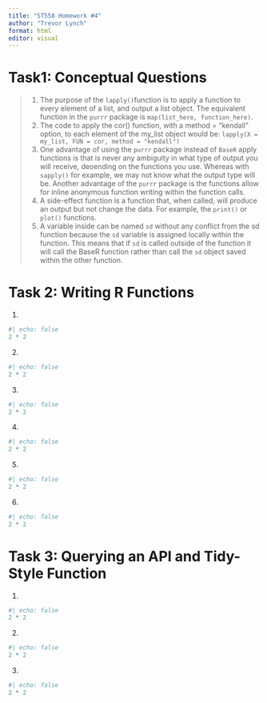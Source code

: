 ```yaml
---
title: "ST558 Homework #4"
author: "Trevor Lynch"
format: html
editor: visual
---
```


# Task1: Conceptual Questions
> 1. The purpose of the `lapply()`function is to apply a function to every element of a list, and output a list object. The equivalent function in the `purrr` package is `map(list_here, function_here)`.  
> 2. The code to apply the cor() function, with a method = "kendall" option, to each element of the my_list object would be: `lapply(X = my_list, FUN = cor, method = "kendall")`
> 3. One advantage of using the `purrr` package instead of `BaseR` apply functions is that is never any ambiguity in what type of output you will receive, deoending on the functions you use. Whereas with `sapply()` for example, we may not know what the output type will be. Another advantage of the `purrr` package is the functions allow for inline anonymous function writing within the function calls.
> 4. A side-effect function is a function that, when called, will produce an output but not change the data. For example, the `print()` or `plot()` functions.
> 5. A variable inside can be named `sd` without any conflict from the sd function because the `sd` variable is assigned locally within the function. This means that if `sd` is called outside of the function it will call the BaseR function rather than call the `sd` object saved within the other function. 

# Task 2: Writing R Functions
1. 
```r
#| echo: false
2 * 2
```

2. 
```r
#| echo: false
2 * 2
```

3. 
```r
#| echo: false
2 * 2
```

4. 
```r
#| echo: false
2 * 2
```

5. 
```r
#| echo: false
2 * 2
```

6. 
```r
#| echo: false
2 * 2
```


# Task 3: Querying an API and Tidy-Style Function
1. 
```r
#| echo: false
2 * 2
```

2. 
```r
#| echo: false
2 * 2
```

3. 
```r
#| echo: false
2 * 2
```